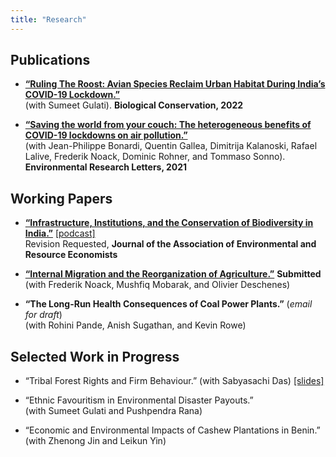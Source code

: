 ```yaml
---
title: "Research"
---
```


## Publications

* [**"Ruling The Roost: Avian Species Reclaim Urban Habitat During India's COVID-19 Lockdown."**](https://www.sciencedirect.com/science/article/pii/S0006320722001501)   
(with Sumeet Gulati). **Biological Conservation, 2022**
<!-- <ul><li style="list-style-type: none;"> -->
<!-- <details> <summary><u><span style="color: blue">Summary</span></u></summary> -->
<!--   + **Abstract**: As we retreated to our dwellings in the “anthropause” of spring 2020, were the wildlife sightings in previously crowded spaces a reclamation of habitat, or a mere increase in detection? We leverage an increase in balcony birdwatching, a million eBird entries, and difference-in-difference techniques to test if urban avian species richness rose during India's COVID-19 lockdown. Controlling for effort, birdwatchers in the 20 most populous cities observed a 16% increase in the number of species during lockdown. While human activity stopped overnight, and noise and visual pollution decreased soon after, increased species diversity was observed 1–2 weeks later; evidence that gradual population recovery, not better detection, underlay our results. We find at-risk, and rare, species among those reclaiming cities, implying that reducing human disturbance in urban areas can protect threatened species. Increased species diversity likely derives from a reduction in noise and air pollution associated with the lockdown, implying that urban planners should consider conservation co-benefits of urban policies when designing sustainable cities. -->

<!--   + **Media**: [Nature India](https://www.nature.com/articles/d44151-022-00060-2) -->
<!-- </details> -->
<!-- </li></ul> -->
<!-- <br> -->
* [**"Saving the world from your couch: The heterogeneous benefits of COVID-19 lockdowns on air pollution."**](https://iopscience.iop.org/article/10.1088/1748-9326/abee4d)  
(with Jean-Philippe Bonardi, Quentin Gallea, Dimitrija Kalanoski, Rafael Lalive, Frederik Noack, Dominic Rohner, and Tommaso Sonno). **Environmental Research Letters, 2021**
<!-- <ul><li style="list-style-type: none;"> -->
<!-- <details> <summary><u><span style="color: blue">Summary</span></u></summary> -->
<!--   + **Abstract**: In Spring 2020, COVID-19 led to an unprecedented halt in public and economic life across the globe. In an otherwise tragic time, this provides a unique natural experiment to investigate the environmental impact of such a (temporary) 'de-globalization'. Here, we estimate the medium-run impact of a battery of COVID-19 related lockdown measures on air quality across 162 countries, going beyond the existing short-run estimates from a limited number of countries. In doing so, we leverage a new dataset categorizing lockdown measures and tracking their implementation and release, extending to 31 August 2020. We find that domestic and international lockdown measures overall led to a decline in PM2.5 pollution by 45% and 35%, respectively. This substantial impact persists in the medium-run, even as lockdowns are lifted, there is, however, substantial heterogeneity across different types of lockdown measures, different countries, and different sources of pollution. We show that some country trajectories are much more appealing (with fewer COVID-19 casualties, less economic downturn and bigger pollution reductions) than others. Our results have important policy implications and highlight the potential to 'build back better' a sustainable economy where pollution can be curbed in a less economically costly way than during the COVID-19 pandemic. -->

<!--   + **Media**: [UBC Press Release](https://news.ubc.ca/2021/04/06/covid-19-lockdowns-only-reduced-air-pollution-in-some-parts-of-the-world/), [VoxEU](https://voxeu.org/article/pollution-reductions-during-lockdowns-can-teach-us-how-build-back-better), [The Conversation](https://theconversation.com/covid-19-lockdowns-improved-air-quality-in-some-cities-shedding-light-on-how-to-curb-pollution-158356), [I by IMD](https://iby.imd.org/sustainability/stay-home-to-save-the-world-not-so-fast/), [National Post](https://nationalpost.com/pmn/news-pmn/covid-19-lockdowns-improved-air-quality-in-some-cities-shedding-light-on-how-to-curb-pollution), [Global TV](https://globalnews.ca/video/7742442/ubc-study-finds-pollution-did-not-decrease-everywhere-during-pandemic/), [Vancouver is awesome](https://www.vancouverisawesome.com/coronavirus-covid-19-local-news/heres-why-covid-19-lockdowns-only-reduced-air-pollution-in-parts-of-the-world-3607865), [InfoTel](https://infotel.ca/newsitem/canada-saw-30-decrease-in-air-pollution-during-first-wave-lockdown-ubc-study/it82126), [24heures (French)](https://www.24heures.ch/la-pollution-a-baisse-beaucoup-plus-que-lactivite-economique-756413910716), [Radio Canada Internacional (Spanish)](https://www.rcinet.ca/es/2021/04/13/el-confinamiento-no-redujo-la-contaminacion-del-aire-tanto-como-se-esperaba/), [Spice Podcast](https://soundcloud.com/user-244969524-696484203/ubc-study-found-covid-19-lockdowns-only-reduced-air-pollution-in-some-parts-of-the-world) -->
<!-- </details> -->
<!-- </li></ul> -->

## Working Papers

* [**"Infrastructure, Institutions, and the Conservation of Biodiversity in India."**](/pdf/rmadhok_jmp_2022.pdf) [[podcast]](https://ideasofindia.libsyn.com/next-guest)  
Revision Requested, **Journal of the Association of Environmental and Resource Economists** 
<!-- <ul><li style="list-style-type: none;"> -->
<!-- <details> <summary><u><span style="color: blue">Summary</span></u></summary> -->
<!--   + **Abstract**: Anthropogenic land use change is the leading threat to biodiversity. This paper studies how forest encroachment by infrastructure degrades biodiversity and the role of local institutions in mitigating species loss. Combining new data from India on infrastructure-driven deforestation with one million birdwatching diaries, and using within-observer variation for identification, I document a sizeable infrastructure-biodiversity tradeoff. Forest encroachment by transport, irrigation, resettlement camps, and mining projects account for 20% of total species loss. Common and threatened species are particularly sensitive, and species diversity does not recover in the medium run. However, the extent of species loss is more than halved when local institutions enable marginalized communities, who are excluded from project planning, to mobilize around their interests. Informed consent between developers and tribal communities is a key mechanism, underscoring the importance of inclusive institutions for balancing development and conservation. -->

<!--   + **Presented At**: World Bank, Keio University, NBER Summer Institute (Environment & Energy Economics), AERE Summer Conference, PacDev, Camp Resources, Columbia Sustainable Development Workshop, Canadian Resource and Environmental Economics Association -->

<!--   + **Media**: [Ideas of India podcast](https://www.discoursemagazine.com/politics/2022/09/29/ideas-of-india-the-development-biodiversity-tradeoff-in-india/) -->
<!-- </details> -->
<!-- </li></ul> -->
<!-- <br> -->
* [**"Internal Migration and the Reorganization of Agriculture."**](/pdf/2022_rural_urban_agriculture.pdf) **Submitted**  
(with Frederik Noack, Mushfiq Mobarak, and Olivier Deschenes)
<!-- <ul><li style="list-style-type: none;">  -->
<!-- <details> <summary><u><span style="color: blue">Summary</span></u></summary> -->
<!--   + **Abstract:** This paper studies how food production responds to agricultural labor loss during the process of urbanization. Building on a two-sector spatial equilibrium model with crop and land markets, we develop an estimation framework to track and quantify the ensuing spatial reorganization of agriculture. Using household microdata from India and exogenous variation in migration induced by urban income shocks, we document direct effects in response to labor loss and indirect effects as crop and land markets adjust. The direct effects are characterized by sharp declines in crop production, farm size, and technology investment among migrant sending households predominantly located near cities. The indirect effects are characterized by greater production, technology adoption and farm size expansion among remote households with no migrants. Counterfactual simulations show that the indirect market spillovers mitigate over three-fourths of the direct agricultural losses driven by urbanization. This process leads to a spatial reorganization in which agricultural production moves away from land near urban areas with high emigration towards remote areas with low emigration. -->

<!--   + **Presented At**: UC San Diego 21CIC Seminar, Canadian Resource and Environmental Economics Association, 20th Occasional Workshop in Environmental and Resource Economics, OSWEET, PacDev, Western Economic Association -->
<!-- </details> -->
<!-- </li></ul> -->
<!-- <br> -->
* **"The Long-Run Health Consequences of Coal Power Plants."**  (*email for draft*)  
(with Rohini Pande, Anish Sugathan, and Kevin Rowe)

## Selected Work in Progress

* "Tribal Forest Rights and Firm Behaviour." (with Sabyasachi Das) [[slides]](/pdf/fra_slides.pdf)

* "Ethnic Favouritism in Environmental Disaster Payouts."  
(with Sumeet Gulati and Pushpendra Rana)

* "Economic and Environmental Impacts of Cashew Plantations in Benin."  
(with Zhenong Jin and Leikun Yin)